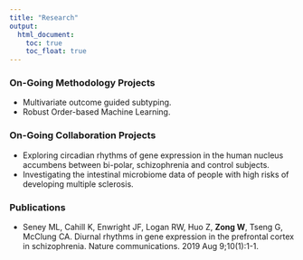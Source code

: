 ```yaml
---
title: "Research"
output:
  html_document:
    toc: true
    toc_float: true
---
```


### On-Going Methodology Projects
* Multivariate outcome guided subtyping.  
* Robust Order-based Machine Learning.  


### On-Going Collaboration Projects
* Exploring circadian rhythms of gene expression in the human nucleus accumbens between bi-polar, schizophrenia and control subjects.
* Investigating the intestinal microbiome data of people with high risks of developing multiple sclerosis.


### Publications
* Seney ML, Cahill K, Enwright JF, Logan RW, Huo Z, **Zong W**, Tseng G, McClung CA. Diurnal rhythms in gene expression in the prefrontal cortex in schizophrenia. Nature communications. 2019 Aug 9;10(1):1-1.

